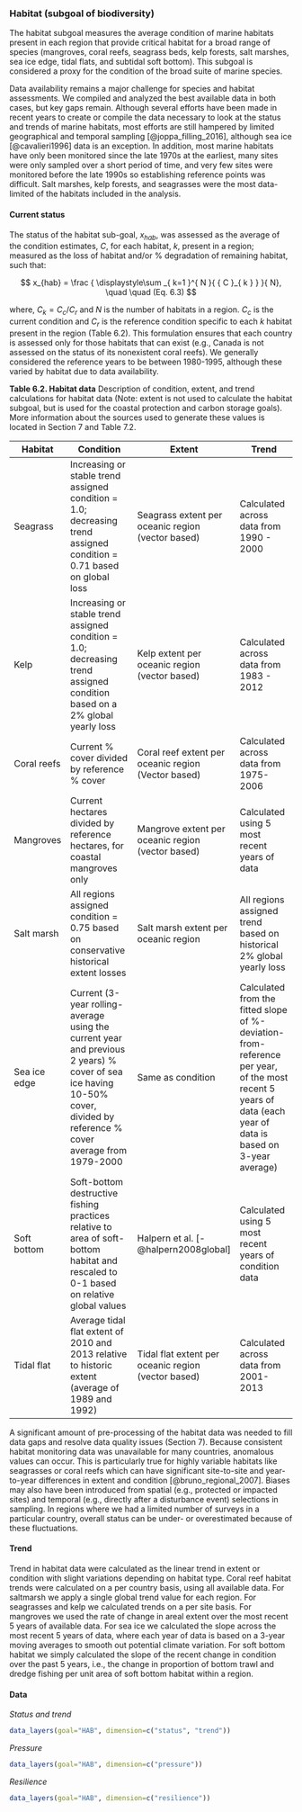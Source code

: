 ### Habitat (subgoal of biodiversity)

The habitat subgoal measures the average condition of marine habitats present in each region that provide critical habitat for a broad range of species (mangroves, coral reefs, seagrass beds, kelp forests, salt marshes, sea ice edge, tidal flats, and subtidal soft bottom). This subgoal is considered a proxy for the condition of the broad suite of marine species.

Data availability remains a major challenge for species and habitat assessments. We compiled and analyzed the best available data in both cases, but key gaps remain. Although several efforts have been made in recent years to create or compile the data necessary to look at the status and trends of marine habitats, most efforts are still hampered by limited geographical and temporal sampling [@joppa_filling_2016], although sea ice [@cavalieri1996] data is an exception. In addition, most marine habitats have only been monitored since the late 1970s at the earliest, many sites were only sampled over a short period of time, and very few sites were monitored before the late 1990s so establishing reference points was difficult. Salt marshes, kelp forests, and seagrasses were the most data-limited of the habitats included in the analysis. 

#### Current status

The status of the habitat sub-goal, $x_{hab}$, was assessed as the average of the condition estimates, $C$, for each habitat, $k$, present in a region; measured as the loss of habitat and/or % degradation of remaining habitat, such that:

$$
x_{hab} = \frac { \displaystyle\sum _{ k=1 }^{ N }{ { C }_{ k } }  }{ N}, \quad \quad (Eq. 6.3)
$$

where, $C_{k} = C_{c}/C_{r}$ and $N$ is the number of habitats in a region. $C_{c}$ is the current condition and $C_{r}$ is the reference condition specific to each $k$ habitat present in the region (Table 6.2). This formulation ensures that each country is assessed only for those habitats that can exist (e.g., Canada is not assessed on the status of its nonexistent coral reefs).  We generally considered the reference years to be between 1980-1995, although these varied by habitat due to data availability.

**Table 6.2. Habitat data**
Description of condition, extent, and trend calculations for habitat data (Note: extent is not used to calculate the habitat subgoal, but is used for the coastal protection and carbon storage goals). More information about the sources used to generate these values is located in Section 7 and Table 7.2. 

Habitat | Condition | Extent | Trend
-------- | --------------------- | ----------------- | ------------------
Seagrass | Increasing or stable trend assigned condition = 1.0; decreasing trend assigned condition = 0.71 based on global loss | Seagrass extent per oceanic region (vector based) | Calculated across data from 1990 - 2000
Kelp | Increasing or stable trend assigned condition = 1.0; decreasing trend assigned condition based on a 2% global yearly loss | Kelp extent per oceanic region (vector based) | Calculated across data from 1983 - 2012
Coral reefs | Current % cover divided by reference % cover | Coral reef extent per oceanic region (Vector based) | Calculated across data from 1975-2006
Mangroves | Current hectares divided by reference hectares, for coastal mangroves only | Mangrove extent per oceanic region (vector based) | Calculated using 5 most recent years of data
Salt marsh | All regions assigned condition = 0.75 based on conservative historical extent losses | Salt marsh extent per oceanic region | All regions assigned trend based on historical 2% global yearly loss 
Sea ice edge | Current (3-year rolling-average using the current year and previous 2 years) % cover of sea ice having 10-50% cover, divided by reference % cover average from 1979-2000 | Same as condition | Calculated from the fitted slope of %-deviation-from-reference per year, of the most recent 5 years of data (each year of data is based on 3-year average)
Soft bottom | Soft-bottom destructive fishing practices relative to area of soft-bottom habitat and rescaled to 0-1 based on relative global values | Halpern et al. [-@halpern2008global] | Calculated using 5 most recent years of condition data
Tidal flat | Average tidal flat extent of 2010 and 2013 relative to historic extent (average of 1989 and 1992) | Tidal flat extent per oceanic region (vector based) | Calculated across data from 2001-2013

A significant amount of pre-processing of the habitat data was needed to fill data gaps and resolve data quality issues (Section 7). Because consistent habitat monitoring data was unavailable for many countries, anomalous values can occur. This is particularly true for highly variable habitats like seagrasses or coral reefs which can have significant site-to-site and year-to-year differences in extent and condition [@bruno_regional_2007]. Biases may also have been introduced from spatial (e.g., protected or impacted sites) and temporal (e.g., directly after a disturbance event) selections in sampling. In regions where we had a limited number of surveys in a particular country, overall status can be under- or overestimated because of these fluctuations.

#### Trend

Trend in habitat data were calculated as the linear trend in extent or condition with slight variations depending on habitat type. Coral reef habitat trends were calculated on a per country basis, using all available data. For saltmarsh we apply a single global trend value for each region. For seagrasses and kelp we calculated trends on a per site basis. For mangroves we used the rate of change in areal extent over the most recent 5 years of available data. For sea ice we calculated the slope across the most recent 5 years of data, where each year of data is based on a 3-year moving averages to smooth out potential climate variation. For soft bottom habitat we simply calculated the slope of the recent change in condition over the past 5 years, i.e., the change in proportion of bottom trawl and dredge fishing per unit area of soft bottom habitat within a region.

#### Data

_Status and trend_

```r
data_layers(goal="HAB", dimension=c("status", "trend"))
```

_Pressure_

```r
data_layers(goal="HAB", dimension=c("pressure"))
```

_Resilience_

```r
data_layers(goal="HAB", dimension=c("resilience"))

```